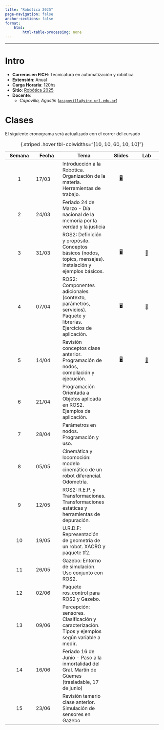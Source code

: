 ```yaml
---
title: "Robótica 2025"
page-navigation: false
anchor-sections: false
format:
    html:
        html-table-processing: none
---
```


---

# Intro

- **Carreras en FICH**: Tecnicatura en automatización y robótica
- **Extensión**: Anual
- **Carga Horaria**: 120hs
- **Sitio**: [Robótica 2025](https://acapovilla.github.io/robotica-2025/)
- **Docente**:
    - *Capovilla, Agustín* ([`acapovilla@sinc.unl.edu.ar`](mailto:acapovilla@sinc.unl.edu.ar))

<!-- # Régimen de aprobación y promoción -->

<!-- # Programa -->

# Clases

::: {.callout-note title=""}
El siguiente cronograma será actualizado con el correr del cursado 
:::

| Semana | Fecha | Tema | Slides | Lab |
|:------:|--------|--------|:------:|:------:|
|1 | 17/03 | Introducción a la Robótica. Organización de la materia. Herramientas de trabajo. | [🖥️](/clases/01 "Slides"){aria-label="Clase 1 slides"} |
|2  | 24/03 | Feriado 24 de Marzo - Día nacional de la memoria por la verdad y la justicia | |
|3  | 31/03 | ROS2: Definición y propósito. Conceptos básicos (nodos, topics, mensajes). Instalación y ejemplos básicos. | [🖥️](/clases/02 "Slides"){aria-label="Clase 2 slides"} | [🧪](/clases/02/lab.html "Lab"){aria-label="Clase 2 lab"}
|4  | 07/04 | ROS2: Componentes adicionales (contexto, parámetros, servicios). Paquete y librerías. Ejercicios de aplicación. | [🖥️](/clases/03 "Slides"){aria-label="Clase 3 slides"} | [🧪](/clases/03/lab.html "Lab"){aria-label="Clase 3 lab"}
|5  | 14/04 | Revisión conceptos clase anterior. Programación de nodos, compilación y ejecución. | [🖥️](/clases/04 "Slides"){aria-label="Clase 4 slides"} | [🧪](/clases/04/lab.html "Lab"){aria-label="Clase 4 lab"}
|6  | 21/04 | Programación Orientada a Objetos aplicada en ROS2. Ejemplos de aplicación. | |
|7  | 28/04 | Parámetros en nodos. Programación y uso. | |
|8  | 05/05 | Cinemática y locomoción: modelo cinemático de un robot diferencial. Odometría. | |
|9  | 12/05 | ROS2: R.E.P. y Transformaciones. Transformaciones estáticas y herramientas de depuración. | |
|10 | 19/05 | U.R.D.F: Representación de geometría de un robot. XACRO y paquete tf2. | |
|11 | 26/05 | Gazebo: Entorno de simulación. Uso conjunto con ROS2. | |
|12 | 02/06 | Paquete ros_control para ROS2 y Gazebo. | |
|13 | 09/06 | Percepción: sensores. Clasificación y caracterización. Tipos y ejemplos según variable a medir. | |
|14 | 16/06 | Feriado 16 de Junio - Paso a la inmortalidad del Gral. Martín de Güemes (trasladable, 17 de junio) | |
|15 | 23/06 | Revisión temario clase anterior. Simulación de sensores en Gazebo | | 

: {.striped .hover tbl-colwidths="[10, 10, 60, 10, 10]"}

<!-- # Bibliografía -->

<!-- # Material de estudio -->


